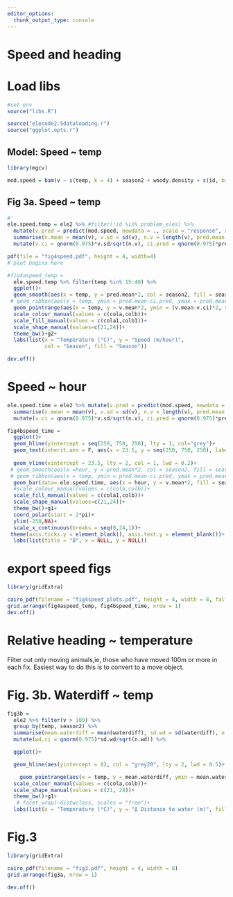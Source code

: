 ```yaml
---
editor_options:
  chunk_output_type: console
---
```


# Speed and heading

# Load libs

```r
#set env
source("libs.R")
```

```r
source("elecode2.5dataloading.r")
source("ggplot.opts.r")
```

## Model: Speed ~ temp

```r
library(mgcv)

mod.speed = bam(v ~ s(temp, k = 4) + season2 + woody.density + s(id, bs = "re"), data = ele2)
```

## Fig 3a. Speed ~ temp

```r
#'
ele.speed.temp = ele2 %>% #filter(!id %in% problem_eles) %>%
  mutate(v.pred = predict(mod.speed, newdata = ., scale = "response", allow.new.levels = T), temp = round_any(temp,2)) %>%  group_by(season2, temp) %>%
  summarise(v.mean = mean(v), v.sd = sd(v), n.v = length(v), pred.mean = mean(v.pred, na.rm = T), pred.sd=sd(v.pred, na.rm = T), pred.n = length(v.pred)) %>%
  mutate(v.ci = qnorm(0.975)*v.sd/sqrt(n.v), ci.pred = qnorm(0.975)*pred.sd/sqrt(pred.n))
```


```r
pdf(file = "fig4speed.pdf", height = 4, width=4)
#'plot begins here

#fig4aspeed_temp = 
  ele.speed.temp %>% filter(temp %in% 15:40) %>% 
  ggplot()+
  geom_smooth(aes(x = temp, y = pred.mean*2, col = season2, fill = season2), lty = 1, lwd = 0.5)+
 # geom_ribbon(aes(x = temp, ymin = pred.mean-ci.pred, ymax = pred.mean+ci.pred, fill = season2), alpha = 0.5)+
  geom_pointrange(aes(x = temp, y = v.mean*2, ymin = (v.mean-v.ci)*2, ymax = (v.mean+v.ci)*2, col = season2, shape = season2), fatten = 10, fill = "white", lty = 1, lwd = 0.2, stroke = 0.6)+
  scale_colour_manual(values = c(cola,colb))+
  scale_fill_manual(values = c(cola1,colb1))+
  scale_shape_manual(values=c(21,24))+
  theme_bw()+g2+
  labs(list(x = "Temperature (°C)", y = "Speed (m/hour)",
            col = "Season", fill = "Season"))

dev.off()
```

# Speed ~ hour
```r
ele.speed.time = ele2 %>% mutate(v.pred = predict(mod.speed, newdata = ., scale = "response", allow.new.levels = T)) %>%  group_by(season2, hour) %>%
  summarise(v.mean = mean(v), v.sd = sd(v), n.v = length(v), pred.mean = mean(v.pred, na.rm = T), pred.sd=sd(v.pred, na.rm = T), pred.n = length(v.pred)) %>%
  mutate(v.ci = qnorm(0.975)*v.sd/sqrt(n.v), ci.pred = qnorm(0.975)*pred.sd/sqrt(pred.n))
```

```r
fig4bspeed_time = 
  ggplot()+
  geom_hline(yintercept = seq(250, 750, 250), lty = 1, col="grey")+
  geom_text(inherit.aes = F, aes(x = 23.5, y = seq(250, 750, 250), label = c("250m/hr","500m/hr","750m/hr")), vjust = "outward", size = 2)+
  
  geom_vline(xintercept = 23.5, lty = 2, col = 1, lwd = 0.2)+
 # geom_smooth(aes(x =hour, y = pred.mean*2, col = season2, fill = season2), lty = 1, lwd = 0.5)+
 # geom_ribbon(aes(x = temp, ymin = pred.mean-ci.pred, ymax = pred.mean+ci.pred, fill = season2), alpha = 0.5)+
  geom_bar(data= ele.speed.time, aes(x = hour, y = v.mean*2, fill = season2), stat = "identity", position = "dodge")+
  #scale_colour_manual(values = c(cola,colb))+
  scale_fill_manual(values = c(cola1,colb))+
  scale_shape_manual(values=c(21,24))+
  theme_bw()+g1+
  coord_polar(start = 2*pi)+
  ylim(-250,NA)+
  scale_x_continuous(breaks = seq(0,24,1))+
 theme(axis.ticks.y = element_blank(), axis.text.y = element_blank())+
  labs(list(title = "B", x = NULL, y = NULL))
```

# export speed figs

```r
library(gridExtra)

cairo_pdf(filename = "fig4speed_plots.pdf", height = 4, width = 8, fallback_resolution = 600)
grid.arrange(fig4aspeed_temp, fig4bspeed_time, nrow = 1)
dev.off()
```


# Relative heading ~ temperature

Filter out only moving animals,ie, those who have moved 100m or more in each fix.
Easiest way to do this is to convert to a move object.

# Fig. 3b. Waterdiff ~ temp

```r

fig3b = 
  ele2 %>% filter(v > 100) %>% 
  group_by(temp, season2) %>%
  summarise(mean.waterdiff = mean(waterdiff), sd.wd = sd(waterdiff), n.wd = length(waterdiff)) %>%
  mutate(wd.ci = qnorm(0.975)*sd.wd/sqrt(n.wd)) %>% 

  ggplot()+

  geom_hline(aes(yintercept = 0), col = "grey20", lty = 2, lwd = 0.5)+

    geom_pointrange(aes(x = temp, y = mean.waterdiff, ymin = mean.waterdiff-wd.ci, ymax = mean.waterdiff+wd.ci, col = season2, shape = season2), position = position_dodge(width = 0.7), fatten = 10, lty = 1, fill = "white", stroke = 0.7, lwd = 0.2)+
  scale_colour_manual(values = c(cola,colb))+
  scale_shape_manual(values = c(21, 24))+
  theme_bw()+g1+
   # facet_wrap(~distwclass, scales = "free")+
  labs(list(x = "Temperature (°C)", y = "Δ Distance to water (m)", fill = "Season", shape = "Season", colour = "Season"))#+ylim(-25,30)+xlim(15,40)

```

# Fig.3

```r

library(gridExtra)

cairo_pdf(filename = "fig3.pdf", height = 4, width = 8)
grid.arrange(fig3a, nrow = 1)

dev.off()
```

